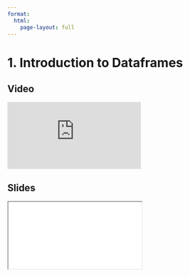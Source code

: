 ```yaml
---
format:
  html:
    page-layout: full
---
```


# 1. Introduction to Dataframes

::: {.panel-tabset .nav-pills}

## Video

<iframe
    class="video"
    src="https://www.youtube.com/embed/W88f5DAl9hk?start=0&end=114&rel=0" 
    title="Module 1 Video - Introduction to Dataframes"
    frameborder="0"
    allow="accelerometer; autoplay; clipboard-write; encrypted-media; gyroscope; picture-in-picture"
    allowfullscreen
></iframe>

## Slides

<iframe
    class="slide-deck"
    src="slides/module1_01.html"
></iframe>

:::
